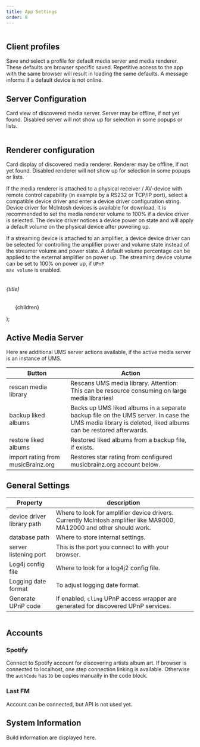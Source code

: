 ```yaml
---
title: App Settings
order: 8
---
```




<Image src={appSettings1} alt="" class="" />

## Client profiles
Save and select a profile for default media server and media renderer. These defaults are browser specific saved. Repetitive access to the app with the same browser will
result in loading the same defaults. A message informs if a default device is not online.

## Server Configuration
Card view of discovered media server. Server may be offline, if not yet found. Disabled server will not show up for selection in some popups or lists.

<Image src={appSettings2} alt="" class="" />

## Renderer configuration
Card display of discovered media renderer. Renderer may be offline, if not yet found. Disabled renderer will not show up for selection in some popups or lists.

If the media renderer is attached to a physical receiver / AV-device with remote control capability (in example by a RS232 or TCP/IP port),
select a compatible device driver and enter a device driver configuration string. Device driver for McIntosh devices is available for download.
It is recommended to set the media renderer volume to 100% if a device driver is selected. The device
driver notices a device power on state and will apply a default volume on the physical device after powering up.

If a streaming device is attached to an amplifier, a device device driver can be selected for controlling the amplifier power and volume state instead of the streamer
volume and power state. A default volume percentage can be applied to the external amplifier on power up. The streaming device volume can be set to 100% on power up, if
<code>UPnP max volume</code> is enabled.

<Image src={appSettings3} alt="" class="" />

  <div>
    <h6 class="mb-2 text-lg font-semibold text-gray-900 dark:text-white">{title}</h6>
    <ul class="max-w-md space-y-1 text-gray-500 list-disc list-inside dark:text-gray-400">
      {children}
    </ul>
  </div>
);

## Active Media Server

Here are additional UMS server actions available, if the active media server is an instance of UMS.

<div class="relative overflow-x-auto">
    <table class="w-full text-sm text-left rtl:text-right text-gray-500 dark:text-gray-400">
        <thead class="text-xs text-gray-700 uppercase bg-gray-50 dark:bg-gray-700 dark:text-gray-400">
            <tr>
                <th scope="col" class="px-6 py-3">Button</th>
                <th scope="col" class="px-6 py-3">Action</th>
            </tr>
        </thead>
        <tbody>
            <tr class="bg-white border-b dark:bg-gray-800 dark:border-gray-700 border-gray-200">
                <td scope="row" class="px-6 py-4 font-medium text-gray-900 whitespace-nowrap dark:text-white">rescan media library</td>
                <td class="px-6 py-4">Rescans UMS media library. Attention: This can be resource consuming on large media libraries!</td>
            </tr>
            <tr class="bg-white border-b dark:bg-gray-800 dark:border-gray-700 border-gray-200">
                <td scope="row" class="px-6 py-4 font-medium text-gray-900 whitespace-nowrap dark:text-white">backup liked albums</td>
                <td class="px-6 py-4">Backs up UMS liked albums in a separate backup file on the UMS server. In case the UMS media library is deleted, liked albums can
    be restored afterwards.</td>
            </tr>
            <tr class="bg-white border-b dark:bg-gray-800 dark:border-gray-700 border-gray-200">
                <td scope="row" class="px-6 py-4 font-medium text-gray-900 whitespace-nowrap dark:text-white">restore liked albums </td>
                <td class="px-6 py-4">Restored liked albums from a backup file, if exists.</td>
            </tr>
            <tr class="bg-white border-b dark:bg-gray-800 dark:border-gray-700 border-gray-200">
                <td scope="row" class="px-6 py-4 font-medium text-gray-900 whitespace-nowrap dark:text-white">import rating from musicBrainz.org</td>
                <td class="px-6 py-4">Restores star rating from configured musicbrainz.org account below.</td>
            </tr>
        </tbody>
    </table>
</div>

## General Settings

<div class="relative overflow-x-auto">
    <table class="w-full text-sm text-left rtl:text-right text-gray-500 dark:text-gray-400">
        <thead class="text-xs text-gray-700 uppercase bg-gray-50 dark:bg-gray-700 dark:text-gray-400">
            <tr>
                <th scope="col" class="px-6 py-3">Property</th>
                <th scope="col" class="px-6 py-3">description</th>
            </tr>
        </thead>
        <tbody>
            <tr class="bg-white border-b dark:bg-gray-800 dark:border-gray-700 border-gray-200">
                <td scope="row" class="px-6 py-4 font-medium text-gray-900 whitespace-nowrap dark:text-white">device driver library path</td>
                <td class="px-6 py-4">Where to look for amplifier device drivers. Currently McIntosh amplifier like MA9000, MA12000 and other should work.</td>
            </tr>
            <tr class="bg-white border-b dark:bg-gray-800 dark:border-gray-700 border-gray-200">
                <td scope="row" class="px-6 py-4 font-medium text-gray-900 whitespace-nowrap dark:text-white">database path</td>
                <td class="px-6 py-4">Where to store internal settings.</td>
            </tr>
            <tr class="bg-white border-b dark:bg-gray-800 dark:border-gray-700 border-gray-200">
                <td scope="row" class="px-6 py-4 font-medium text-gray-900 whitespace-nowrap dark:text-white">server listening port</td>
                <td class="px-6 py-4">This is the port you connect to with your browser.</td>
            </tr>
            <tr class="bg-white border-b dark:bg-gray-800 dark:border-gray-700 border-gray-200">
                <td scope="row" class="px-6 py-4 font-medium text-gray-900 whitespace-nowrap dark:text-white">Log4j config file</td>
                <td class="px-6 py-4">Where to look for a log4j2 config file.</td>
            </tr>
            <tr class="bg-white border-b dark:bg-gray-800 dark:border-gray-700 border-gray-200">
                <td scope="row" class="px-6 py-4 font-medium text-gray-900 whitespace-nowrap dark:text-white">Logging date format</td>
                <td class="px-6 py-4">To adjust logging date format.</td>
            </tr>
            <tr class="bg-white border-b dark:bg-gray-800 dark:border-gray-700 border-gray-200">
                <td scope="row" class="px-6 py-4 font-medium text-gray-900 whitespace-nowrap dark:text-white">Generate UPnP code</td>
                <td class="px-6 py-4">If enabled, <code>cling</code> UPnP access wrapper are generated for discovered UPnP services.</td>
            </tr>
        </tbody>
    </table>
</div>

<Image src={appSettings4} alt="" class="" />

## Accounts
### Spotify
Connect to Spotify account for discovering artists album art. If browser is connected to localhost, one step connection linking is available. Otherwise the
<code>authCode</code> has to be copies manually in the code block.

### Last FM
Account can be connected, but API is not used yet.

## System Information
Build information are displayed here.

